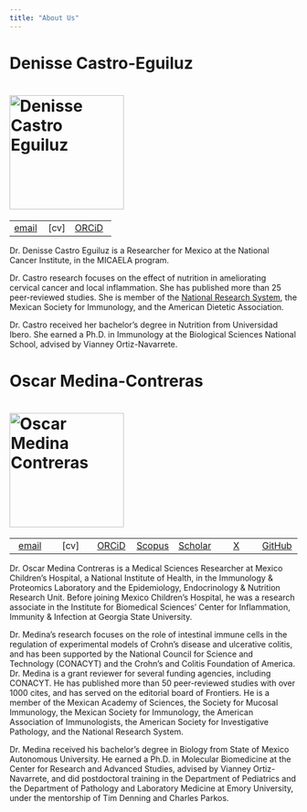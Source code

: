 ```yaml
---
title: "About Us"
---
```


# Denisse Castro-Eguiluz

# ![Denisse Castro Eguiluz](res/den.jpeg){width="200"}

|                                      |        |                                                |
|------------------------|-------------------|-----------------------------|
| [email](mailto:adcastro@conahcyt.mx) | \[cv\] | [ORCiD](https://orcid.org/0000-0001-6873-122X) |

Dr. Denisse Castro Eguiluz is a Researcher for Mexico at the National Cancer Institute, in the MICAELA program.

Dr. Castro research focuses on the effect of nutrition in ameliorating cervical cancer and local inflammation. She has published more than 25 peer-reviewed studies. She is member of the [National Research System](https://conacyt.mx/sistema-nacional-de-investigadores/), the Mexican Society for Immunology, and the American Dietetic Association.

Dr. Castro received her bachelor’s degree in Nutrition from Universidad Ibero. She earned a Ph.D. in Immunology at the Biological Sciences National School, advised by Vianney Ortiz-Navarrete.

# Oscar Medina-Contreras

# ![Oscar Medina Contreras](res/omc.JPG){width="200"}

|                                      |        |                                                |                                                                         |                                                                         |                                   |                                        |
|:---------:|:---------:|:---------:|:---------:|:---------:|:---------:|:---------:|
| [email](mailto:omedina@himfg.edu.mx) | \[cv\] | [ORCiD](https://orcid.org/0000-0002-4432-7780) | [Scopus](https://www.scopus.com/authid/detail.uri?authorId=56013615300) | [Scholar](https://scholar.google.com/citations?user=8uVVtz4AAAAJ&hl=en) | [X](https://twitter.com/morphant) | [GitHub](https://github.com/omedinac/) |

Dr. Oscar Medina Contreras is a Medical Sciences Researcher at Mexico Children's Hospital, a National Institute of Health, in the Immunology & Proteomics Laboratory and the Epidemiology, Endocrinology & Nutrition Research Unit. Before joining Mexico Children's Hospital, he was a research associate in the Institute for Biomedical Sciences' Center for Inflammation, Immunity & Infection at Georgia State University.

Dr. Medina's research focuses on the role of intestinal immune cells in the regulation of experimental models of Crohn’s disease and ulcerative colitis, and has been supported by the National Council for Science and Technology (CONACYT) and the Crohn’s and Colitis Foundation of America. Dr. Medina is a grant reviewer for several funding agencies, including CONACYT. He has published more than 50 peer-reviewed studies with over 1000 cites, and has served on the editorial board of Frontiers. He is a member of the Mexican Academy of Sciences, the Society for Mucosal Immunology, the Mexican Society for Immunology, the American Association of Immunologists, the American Society for Investigative Pathology, and the National Research System.

Dr. Medina received his bachelor’s degree in Biology from State of Mexico Autonomous University. He earned a Ph.D. in Molecular Biomedicine at the Center for Research and Advanced Studies, advised by Vianney Ortiz-Navarrete, and did postdoctoral training in the Department of Pediatrics and the Department of Pathology and Laboratory Medicine at Emory University, under the mentorship of Tim Denning and Charles Parkos.
